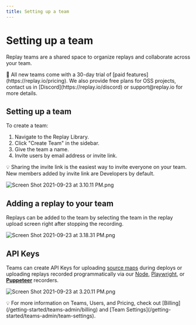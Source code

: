 ```yaml
---
title: Setting up a team
---
```


# Setting up a team

Replay teams are a shared space to organize replays and collaborate across your team.

<Callout type="info" emoji="👉">
🙌 All new teams come with a 30-day trial of [paid features](https://replay.io/pricing). We also provide free plans for OSS projects, contact us in [Discord](https://replay.io/discord) or support@replay.io for more details.

</Callout>

## Setting up a team

To create a team:

1. Navigate to the Replay Library.
2. Click "Create Team" in the sidebar.
3. Give the team a name.
4. Invite users by email address or invite link.

<Callout type="info" emoji="👉">
💡 Sharing the invite link is the easiest way to invite everyone on your team. New members added by invite link are Developers by default.

</Callout>

![Screen Shot 2021-09-23 at 3.10.11 PM.png](/media/getting-started/teams-admin/setting-up-a-team/Screen_Shot_2021-09-23_at_3.10.11_PM.png)

## Adding a replay to your team

Replays can be added to the team by selecting the team in the replay upload screen right after stopping the recording.

![Screen Shot 2021-09-23 at 3.18.31 PM.png](/media/getting-started/teams-admin/setting-up-a-team/Screen_Shot_2021-09-23_at_3.18.31_PM.png)

## API Keys

Teams can create API Keys for uploading [source maps](/getting-started/teams-admin/uploading-source-maps) during deploys or uploading replays recorded programmatically via our [Node](/reference-guide/recording/replay-node-(experimental)), [Playwright](/test-suites/test-runners/playwright), or **[Puppeteer](/test-suites/test-runners/puppeteer)** recorders.

![Screen Shot 2021-09-23 at 3.20.11 PM.png](/media/getting-started/teams-admin/setting-up-a-team/setting-up-a-team/Screen_Shot_2021-09-23_at_3.20.11_PM.png)

<Callout type="info" emoji="👉">
💡 For more information on Teams, Users, and Pricing, check out [Billing](/getting-started/teams-admin/billing) and [Team Settings](/getting-started/teams-admin/team-settings).

</Callout>